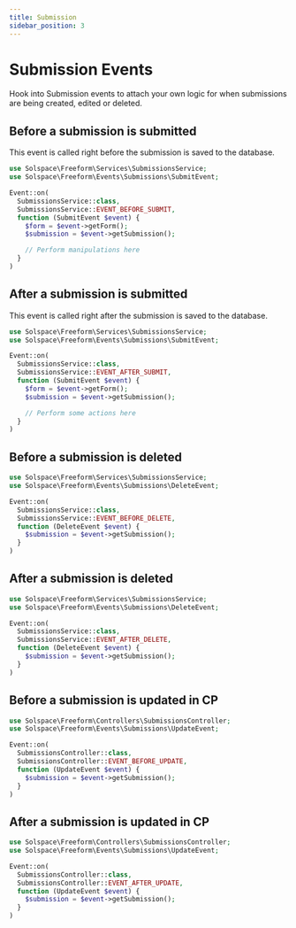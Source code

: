 ```yaml
---
title: Submission
sidebar_position: 3
---
```


# Submission Events

Hook into Submission events to attach your own logic for when submissions are being created, edited or deleted.

## Before a submission is submitted

This event is called right before the submission is saved to the database.

```php showLineNumbers
use Solspace\Freeform\Services\SubmissionsService;
use Solspace\Freeform\Events\Submissions\SubmitEvent;

Event::on(
  SubmissionsService::class,
  SubmissionsService::EVENT_BEFORE_SUBMIT,
  function (SubmitEvent $event) {
    $form = $event->getForm();
    $submission = $event->getSubmission();

    // Perform manipulations here
  }
)
```

## After a submission is submitted

This event is called right after the submission is saved to the database.

```php showLineNumbers
use Solspace\Freeform\Services\SubmissionsService;
use Solspace\Freeform\Events\Submissions\SubmitEvent;

Event::on(
  SubmissionsService::class,
  SubmissionsService::EVENT_AFTER_SUBMIT,
  function (SubmitEvent $event) {
    $form = $event->getForm();
    $submission = $event->getSubmission();

    // Perform some actions here
  }
)
```

## Before a submission is deleted

```php showLineNumbers
use Solspace\Freeform\Services\SubmissionsService;
use Solspace\Freeform\Events\Submissions\DeleteEvent;

Event::on(
  SubmissionsService::class,
  SubmissionsService::EVENT_BEFORE_DELETE,
  function (DeleteEvent $event) {
    $submission = $event->getSubmission();
  }
)
```

## After a submission is deleted

```php showLineNumbers
use Solspace\Freeform\Services\SubmissionsService;
use Solspace\Freeform\Events\Submissions\DeleteEvent;

Event::on(
  SubmissionsService::class,
  SubmissionsService::EVENT_AFTER_DELETE,
  function (DeleteEvent $event) {
    $submission = $event->getSubmission();
  }
)
```

## Before a submission is updated in CP

```php showLineNumbers
use Solspace\Freeform\Controllers\SubmissionsController;
use Solspace\Freeform\Events\Submissions\UpdateEvent;

Event::on(
  SubmissionsController::class,
  SubmissionsController::EVENT_BEFORE_UPDATE,
  function (UpdateEvent $event) {
    $submission = $event->getSubmission();
  }
)
```

## After a submission is updated in CP

```php showLineNumbers
use Solspace\Freeform\Controllers\SubmissionsController;
use Solspace\Freeform\Events\Submissions\UpdateEvent;

Event::on(
  SubmissionsController::class,
  SubmissionsController::EVENT_AFTER_UPDATE,
  function (UpdateEvent $event) {
    $submission = $event->getSubmission();
  }
)
```
